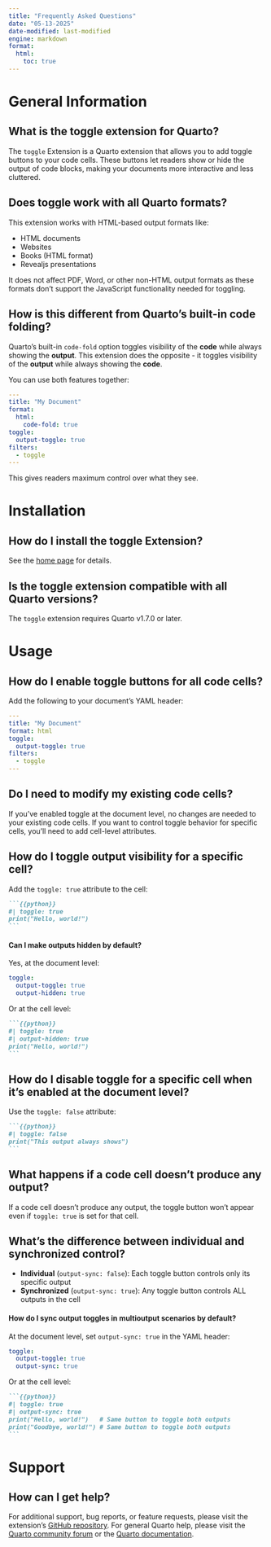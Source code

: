 ```yaml
---
title: "Frequently Asked Questions"
date: "05-13-2025"
date-modified: last-modified
engine: markdown
format: 
  html:
    toc: true
---
```


# General Information

## What is the toggle extension for Quarto?

The `toggle` Extension is a Quarto extension that allows you to add toggle buttons to your code cells. 
These buttons let readers show or hide the output of code blocks, making your documents more interactive and less cluttered.

## Does toggle work with all Quarto formats?

This extension works with HTML-based output formats like:

- HTML documents
- Websites
- Books (HTML format)
- Revealjs presentations

It does not affect PDF, Word, or other non-HTML output formats as these formats don't support the JavaScript functionality needed for toggling.

## How is this different from Quarto's built-in code folding?

Quarto's built-in `code-fold` option toggles visibility of the **code** while always showing the **output**. 
This extension does the opposite - it toggles visibility of the **output** while always showing the **code**.

You can use both features together:

```yaml
---
title: "My Document"
format:
  html:
    code-fold: true
toggle:
  output-toggle: true
filters:
  - toggle
---
```

This gives readers maximum control over what they see.

# Installation

## How do I install the toggle Extension?

See the [home page](index.qmd) for details. 

## Is the toggle extension compatible with all Quarto versions?

The `toggle` extension requires Quarto v1.7.0 or later.

# Usage

## How do I enable toggle buttons for all code cells?

Add the following to your document's YAML header:

```yaml
---
title: "My Document"
format: html
toggle:
  output-toggle: true
filters:
  - toggle
---
```

## Do I need to modify my existing code cells?

If you've enabled toggle at the document level, no changes are needed to your existing code cells.
If you want to control toggle behavior for specific cells, you'll need to add cell-level attributes.

## How do I toggle output visibility for a specific cell?

Add the `toggle: true` attribute to the cell:

````markdown
```{{python}}
#| toggle: true
print("Hello, world!")
```
````

#### Can I make outputs hidden by default?

Yes, at the document level:

```yaml
toggle:
  output-toggle: true
  output-hidden: true
```

Or at the cell level:

````md
```{{python}}
#| toggle: true
#| output-hidden: true
print("Hello, world!")
```
````

## How do I disable toggle for a specific cell when it's enabled at the document level?

Use the `toggle: false` attribute:

````md
```{{python}}
#| toggle: false
print("This output always shows")
```
````

## What happens if a code cell doesn't produce any output?

If a code cell doesn't produce any output, the toggle button won't appear even if `toggle: true` is set for that cell.

## What's the difference between individual and synchronized control?
 
- **Individual** (`output-sync: false`): Each toggle button controls only its specific output
- **Synchronized** (`output-sync: true`): Any toggle button controls ALL outputs in the cell

#### How do I sync output toggles in multioutput scenarios by default?

At the document level, set `output-sync: true` in the YAML header:

```yaml
toggle:
  output-toggle: true
  output-sync: true
```

Or at the cell level:

````md
```{{python}}
#| toggle: true
#| output-sync: true
print("Hello, world!")   # Same button to toggle both outputs
print("Goodbye, world!") # Same button to toggle both outputs
```
````

# Support

## How can I get help? 

For additional support, bug reports, or feature requests, please visit the extension's
[GitHub repository](https://github.com/coatless-quarto/toggle). For general Quarto help,
please visit the [Quarto community forum](https://github.com/quarto-dev/quarto-cli/discussions)
or the [Quarto documentation](https://quarto.org).